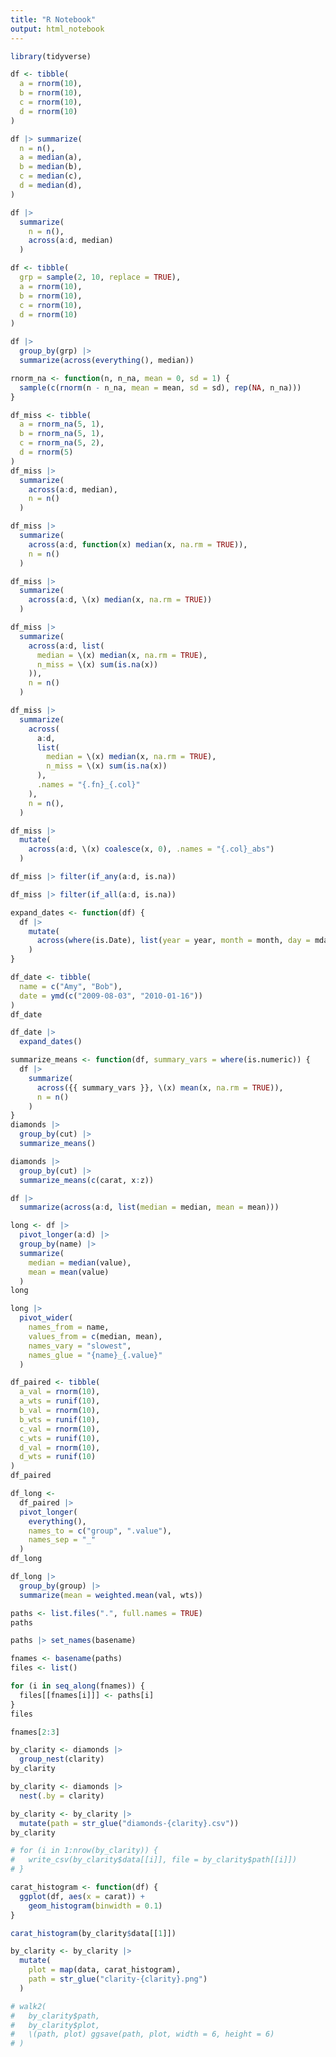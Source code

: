 ```yaml
---
title: "R Notebook"
output: html_notebook
---
```


```r
library(tidyverse)
```

```r
df <- tibble(
  a = rnorm(10),
  b = rnorm(10),
  c = rnorm(10),
  d = rnorm(10)
)
```

```r
df |> summarize(
  n = n(),
  a = median(a),
  b = median(b),
  c = median(c),
  d = median(d),
)
```

```r
df |>
  summarize(
    n = n(),
    across(a:d, median)
  )
```

```r
df <- tibble(
  grp = sample(2, 10, replace = TRUE),
  a = rnorm(10),
  b = rnorm(10),
  c = rnorm(10),
  d = rnorm(10)
)

df |>
  group_by(grp) |>
  summarize(across(everything(), median))
```

```r
rnorm_na <- function(n, n_na, mean = 0, sd = 1) {
  sample(c(rnorm(n - n_na, mean = mean, sd = sd), rep(NA, n_na)))
}

df_miss <- tibble(
  a = rnorm_na(5, 1),
  b = rnorm_na(5, 1),
  c = rnorm_na(5, 2),
  d = rnorm(5)
)
df_miss |>
  summarize(
    across(a:d, median),
    n = n()
  )
```

```r
df_miss |>
  summarize(
    across(a:d, function(x) median(x, na.rm = TRUE)),
    n = n()
  )
```

```r
df_miss |>
  summarize(
    across(a:d, \(x) median(x, na.rm = TRUE))
  )
```

```r
df_miss |>
  summarize(
    across(a:d, list(
      median = \(x) median(x, na.rm = TRUE),
      n_miss = \(x) sum(is.na(x))
    )),
    n = n()
  )
```

```r
df_miss |>
  summarize(
    across(
      a:d,
      list(
        median = \(x) median(x, na.rm = TRUE),
        n_miss = \(x) sum(is.na(x))
      ),
      .names = "{.fn}_{.col}"
    ),
    n = n(),
  )
```

```r
df_miss |>
  mutate(
    across(a:d, \(x) coalesce(x, 0), .names = "{.col}_abs")
  )
```

```r
df_miss |> filter(if_any(a:d, is.na))
```

```r
df_miss |> filter(if_all(a:d, is.na))
```

```r
expand_dates <- function(df) {
  df |>
    mutate(
      across(where(is.Date), list(year = year, month = month, day = mday))
    )
}

df_date <- tibble(
  name = c("Amy", "Bob"),
  date = ymd(c("2009-08-03", "2010-01-16"))
)
df_date

df_date |>
  expand_dates()
```

```r
summarize_means <- function(df, summary_vars = where(is.numeric)) {
  df |>
    summarize(
      across({{ summary_vars }}, \(x) mean(x, na.rm = TRUE)),
      n = n()
    )
}
diamonds |>
  group_by(cut) |>
  summarize_means()
```

```r
diamonds |>
  group_by(cut) |>
  summarize_means(c(carat, x:z))
```

```r
df |>
  summarize(across(a:d, list(median = median, mean = mean)))
```

```r
long <- df |>
  pivot_longer(a:d) |>
  group_by(name) |>
  summarize(
    median = median(value),
    mean = mean(value)
  )
long
```

```r
long |>
  pivot_wider(
    names_from = name,
    values_from = c(median, mean),
    names_vary = "slowest",
    names_glue = "{name}_{.value}"
  )
```

```r
df_paired <- tibble(
  a_val = rnorm(10),
  a_wts = runif(10),
  b_val = rnorm(10),
  b_wts = runif(10),
  c_val = rnorm(10),
  c_wts = runif(10),
  d_val = rnorm(10),
  d_wts = runif(10)
)
df_paired
```

```r
df_long <-
  df_paired |>
  pivot_longer(
    everything(),
    names_to = c("group", ".value"),
    names_sep = "_"
  )
df_long

df_long |>
  group_by(group) |>
  summarize(mean = weighted.mean(val, wts))
```

```r
paths <- list.files(".", full.names = TRUE)
paths
```

```r
paths |> set_names(basename)
```

```r
fnames <- basename(paths)
files <- list()

for (i in seq_along(fnames)) {
  files[[fnames[i]]] <- paths[i]
}
files
```

```r
fnames[2:3]
```

```r
by_clarity <- diamonds |>
  group_nest(clarity)
by_clarity
```

```r
by_clarity <- diamonds |>
  nest(.by = clarity)
```

```r
by_clarity <- by_clarity |>
  mutate(path = str_glue("diamonds-{clarity}.csv"))
by_clarity
```

```r
# for (i in 1:nrow(by_clarity)) {
#   write_csv(by_clarity$data[[i]], file = by_clarity$path[[i]])
# }
```

```r
carat_histogram <- function(df) {
  ggplot(df, aes(x = carat)) +
    geom_histogram(binwidth = 0.1)
}

carat_histogram(by_clarity$data[[1]])
```

```r
by_clarity <- by_clarity |>
  mutate(
    plot = map(data, carat_histogram),
    path = str_glue("clarity-{clarity}.png")
  )

# walk2(
#   by_clarity$path,
#   by_clarity$plot,
#   \(path, plot) ggsave(path, plot, width = 6, height = 6)
# )
```
